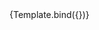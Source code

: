 

<Meta title="Components/Textarea/Disabled" component={VvTextarea} />

<Canvas>
	<Story
		name="Disabled"
		args={{
			name: 'textarea-disabled',
			disabled: true,
			modelValue: 'Prova'
		}}>
		{Template.bind({})}
	</Story>
</Canvas>
